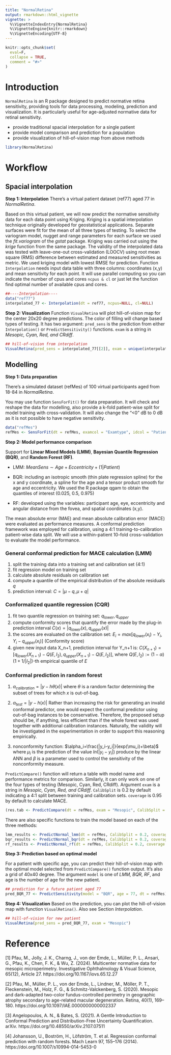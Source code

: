 ```yaml
---
title: "NormalRetina"
output: rmarkdown::html_vignette
vignette: >
  %\VignetteIndexEntry{NormalRetina}
  %\VignetteEngine{knitr::rmarkdown}
  %\VignetteEncoding{UTF-8}
---
```


```r
knitr::opts_chunk$set(
  eval=F,
  collapse = TRUE,
  comment = "#>"
)
```


# Introduction

`NormalRetina` is an R package designed to predict normative retina sensitivity, providing tools for data processing, modeling, prediction and visualization. It is particularly useful for age-adjusted normative data for retinal sensitivity.

* provide traditional spacial interpolation for a single patient
* provide model comparison and prediction for a population
* provide visualization of hill-of-vision map from above methods

```r
library(NormalRetina)
```

# Workflow

## Spacial interpolation
**Step 1: Interpolation**
There's a virtual patient dataset (ref77) aged 77 in *NormalRetina*.

Based on this virtual patient, we will now predict the normative sensitivity data for each data point using Kriging. Kriging is a spatial interpolation technique originally developed for geostatistical applications. Separate surfaces were fit for the mean of all three types of testing. To select the variogram model, nugget and range parameters for each surface we used the *fit.variogram* of the *gstat* package. Kriging was carried out using the *krige* function from the same package. The validity of the interpolated data was tested with leave-one-out cross-validation (LOOCV) using root mean square (RMS) difference between estimated and measured sensitivities as metric. We used kriging model with lowest RMSE for prediction. Function `Interpolation` needs input data table with three columns: coordinates (x,y) and mean sensitivity for each point. It will use parallel computing so you can indicate the number of cpus and cores `ncpus & cl` or just let the function find optimal number of available cpus and cores.

```r
##----Interpolation----
data("ref77")
interpolated_77 <- Interpolation(dt = ref77, ncpus=NULL, cl=NULL)
```


**Step 2: Visualization**
Function `VisualRetina` will plot hill-of-vision map for the center 20x20 degree predictions. The color of filling will change based types of testing. It has two argument: `pred_sens` is the prediction from either `Interpolation()` or `PredictSensitivity()` functions. `exam` is a string in *Mesopic, Cyan, Red, and CRdiff*.

```r
## hill-of-vision from interpolation 
VisualRetina(pred_sens = interpolated_77[[2]], exam = unique(interpolated_77[[2]]$Examtype)) # plot mesopic results for comparison
```




## Modelling 

**Step 1: Data preparation**

There's a simulated dataset (refMes) of 100 virtual participants aged from 18-84 in *NormalRetina*.

You may use function `SensForFit()` for data preparation. It will check and reshape the data for modelling, also provide a k-fold patient-wise split for model training with cross-validation. It will also change the "<0" dB to 0 dB as it is not possible to have negative sensitivity.

```r
data("refMes")
refMes <- SensForFit(dt = refMes, examcol = "Examtype", idcol = "Patient", agecol = "Age", senscol = "MeanSens", k = 10)
```

**Step 2: Model performance comparison**

Support for **Linear Mixed Models (LMM)**, **Bayesian Quantile Regression (BQR)**, and **Random Forest (RF)**.

- LMM: $MeanSens \sim Age + Eccentricity + (1|Patient)$

- BQR: including an isotropic smooth (thin plate regression spline) for the x and y coordinate, a spline for the age and a tensor product smooth for age and eccentricity. We used the R package qgam to obtain the quantiles of interest (0.025, 0.5, 0.975)

- RF: developed using the variables: participant age, eye, eccentricity and angular distance from the fovea, and spatial coordinates (x,y). 

The mean absolute error (MAE) and mean absolute calibration error (MACE) were evaluated as performance measures. A conformal prediction framework was employed for calibration, using a 4:1 training-to-calibration patient-wise data split. We will use a within-patient 10-fold cross-validation to evaluate the model performance.


### General conformal prediction for MACE calculation (LMM)
1. split the training data into a training set and calibration set (4:1)
2. fit regression model on training set
3. calculate absolute residuals on calibration set
4. compute a quantile of the empirical distribution of the absolute residuals $q$
5. prediction interval: $C=|\mu - q, \mu + q|$

### Conformalized quantile regression (CQR)
1. fit two quantile regression on training set: $q_{lower}, q_{upper}$
2. compute conformity scores that quantify the error made by the plug-in prediction interval $C(x)=|q_{lower}(x), q_{upper}(x)|$ 
3. the scores are evaluated on the calibration set: $E_i=max[q_{lower}(x_i) - Y_i, Y_i - q_{upper}(x_i)]$ (Conformity score)
4. given new input data X_n+1, prediction interval for Y_n+1 is: $C(X_{n+1}) = [q_{lower}(X_{n+1}) - Q(E,I_2), q_{upper}(X_{n+1}) - Q(E,I_2)]$, where $Q(E,I_2) := (1-\alpha)(1+1/|I_2|)$-th empirical quantile of $E$

### Conformal prediction in random forest
1. $\alpha_{calibration}=|y-h\theta(x)|$ where $\theta$ is a random factor determining the subset of trees for which $x$ is out-of-bag.

2. $\alpha_{test}=|y-h(x)|$ Rather than increasing the risk for generating an invalid conformal predictor, one would expect the conformal predictor using out-of-bag instances to be conservative. Therefore, the proposed setup should be, if anything, less efficient than if the whole forest was used together with additional calibration instances. Naturally, the validity will be investigated in the experimentation in order to support this reasoning empirically.

3. nonconformity function: $\alpha_i=\frac{|y_i-y_i|}{exp(\mu_i)+\beta}$ where $\mu_i$ is the prediction of the value $ln(|y_i-y_i|)$ produce by the linear ANN and $\beta$ is a parameter used to control the sensitivity of the nonconformity measure.

`PredictCompare()` function will return a table with model name and performance metrics for comparison. Similarly, it can only work on one of the four types of testing (Mesopic, Cyan, Red, CRdiff). Argument `exam` is a string in *Mesopic, Cyan, Red, and CRdiff*. `CalibSplit` is 0.2 by default indicating a 4:1 split between training and calibration sets. `coverage` is 0.95 by default to calculate MACE.

```r
(res.tab <- PredictCompare(dt = refMes, exam = "Mesopic", CalibSplit = 0.2, coverage = 0.95))
```

There are also specific functions to train the model based on each of the three methods:

```r
lmm_results <- PredictNormal_lmm(dt = refMes, CalibSplit = 0.2, coverage = 0.95)
bqr_results <- PredictNormal_bqr(dt = refMes, CalibSplit = 0.2, coverage = 0.95)
rf_results <- PredictNormal_rf(dt = refMes, CalibSplit = 0.2, coverage = 0.95)
```


**Step 3: Prediction based on optimal model**

For a patient with specific age, you can predict their hill-of-vision map with the optimal model selected from `PredictCompare()` function output. It's also a grid of 40x40 degree. The argument `model` is one of *LMM, BQR, RF*, and age is the number of age for the new patient.

```r
## prediction for a future patient aged 77
pred_BQR_77 <- PredictSensitivity(model = "BQR", age = 77, dt = refMes)
```

**Step 4: Visualization**
Based on the prediction, you can plot the hill-of-vision map with function `VisualRetina()`. Also see Section *Interpolation*.

```r
## hill-of-vision for new patient
VisualRetina(pred_sens = pred_BQR_77, exam = "Mesopic")
```

# Reference
[1] Pfau, M., Jolly, J. K., Charng, J., von der Emde, L., Müller, P. L., Ansari, G., Pfau, K., Chen, F. K., & Wu, Z. (2024). Multicenter normative data for mesopic microperimetry. Investigative Ophthalmology & Visual Science, 65(12), Article 27. https://doi.org/10.1167/iovs.65.12.27

[2] Pfau, M., Müller, P. L., von der Emde, L., Lindner, M., Möller, P. T., Fleckenstein, M., Holz, F. G., & Schmitz-Valckenberg, S. (2020). Mesopic and dark-adapted two-color fundus-controlled perimetry in geographic atrophy secondary to age-related macular degeneration. Retina, 40(1), 169–180. https://doi.org/10.1097/IAE.0000000000002337

[3] Angelopoulos, A. N., & Bates, S. (2021). A Gentle Introduction to Conformal Prediction and Distribution-Free Uncertainty Quantification. arXiv. https://doi.org/10.48550/arXiv.2107.07511

[4] Johansson, U., Boström, H., Löfström, T. et al. Regression conformal prediction with random forests. Mach Learn 97, 155–176 (2014). https://doi.org/10.1007/s10994-014-5453-0
